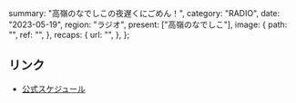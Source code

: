   summary: "高嶺のなでしこの夜遅くにごめん！",
  category: "RADIO",
  date: "2023-05-19",
  region: "ラジオ",
  present: ["高嶺のなでしこ"],
  image: {
    path: "",
    ref: "",
  },
  recaps: {
    url: "",
  },
};

## リンク

- [公式スケジュール](https://takanenonadeshiko.jp/?p=1009)
